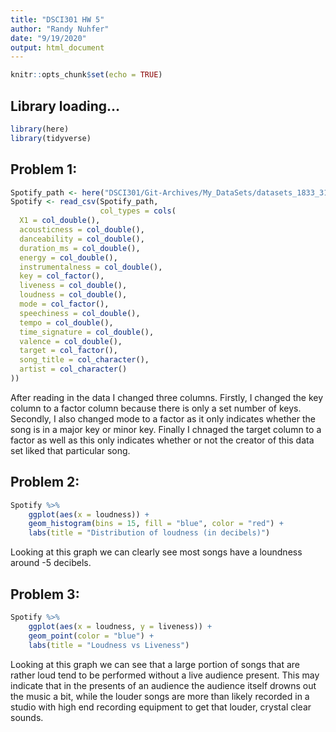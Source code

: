 ```yaml
---
title: "DSCI301 HW 5"
author: "Randy Nuhfer"
date: "9/19/2020"
output: html_document
---
```


```r
knitr::opts_chunk$set(echo = TRUE)
```

## Library loading...

```r
library(here)
library(tidyverse)
```

## Problem 1:

```r
Spotify_path <- here("DSCI301/Git-Archives/My_DataSets/datasets_1833_3172_data.csv")
Spotify <- read_csv(Spotify_path,
                    col_types = cols(
  X1 = col_double(),
  acousticness = col_double(),
  danceability = col_double(),
  duration_ms = col_double(),
  energy = col_double(),
  instrumentalness = col_double(),
  key = col_factor(),
  liveness = col_double(),
  loudness = col_double(),
  mode = col_factor(),
  speechiness = col_double(),
  tempo = col_double(),
  time_signature = col_double(),
  valence = col_double(),
  target = col_factor(),
  song_title = col_character(),
  artist = col_character()
))
```
After reading in the data I changed three columns. Firstly, I changed the key column to a factor column because there is only a set number of keys. Secondly, I also changed mode to a factor as it only indicates whether the song is in a major key or minor key. Finally I chnaged the target column to a factor as well as this only indicates whether or not the creator of this data set liked that particular song.


## Problem 2:

```r
Spotify %>%
    ggplot(aes(x = loudness)) +
    geom_histogram(bins = 15, fill = "blue", color = "red") +
    labs(title = "Distribution of loudness (in decibels)")
```

Looking at this graph we can clearly see most songs have a loundness around -5 decibels.

## Problem 3:

```r
Spotify %>%
    ggplot(aes(x = loudness, y = liveness)) +
    geom_point(color = "blue") +
    labs(title = "Loudness vs Liveness")
```

Looking at this graph we can see that a large portion of songs that are rather loud tend to be performed without a live audience present. This may indicate that in the presents of an audience the audience itself drowns out the music a bit, while the louder songs are more than likely recorded in a studio with high end recording equipment to get that louder, crystal clear sounds.



